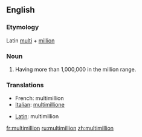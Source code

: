 ==English==

===Etymology===
Latin [[multi]] + [[million]]

===Noun===
{{en-noun}}

# Having more than 1,000,000 in the million range.

===Translations===
{{top}}
*French: multimillion
*[[Italian]]: [[multimillione]]
{{mid}}
*[[Latin]]: multimillion
{{bottom}}

[[fr:multimillion]]
[[ru:multimillion]]
[[zh:multimillion]]